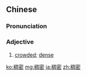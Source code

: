 ==Chinese==
{{zh-forms}}

===Pronunciation===
{{zh-pron
|m=chóumì
|c=cau4 mat6
|mn=tiû-bi̍t
|cat=a
}}

===Adjective===
{{zh-adj}}

# [[crowded]]; [[dense]]

{{zh-cat|Advanced}}

[[ko:稠密]]
[[mg:稠密]]
[[ja:稠密]]
[[zh:稠密]]